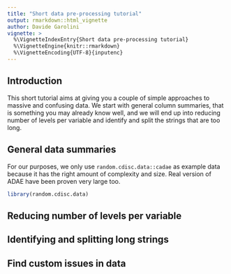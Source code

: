 ```yaml
---
title: "Short data pre-processing tutorial"
output: rmarkdown::html_vignette
author: Davide Garolini
vignette: >
  %\VignetteIndexEntry{Short data pre-processing tutorial}
  %\VignetteEngine{knitr::rmarkdown}
  %\VignetteEncoding{UTF-8}{inputenc}
---
```


## Introduction
  
This short tutorial aims at giving you a couple of simple approaches to massive and confusing data. We start with general column summaries, that is something you may already know well, and we will end up into reducing number of levels per variable and identify and split the strings that are too long.

## General data summaries

For our purposes, we only use `random.cdisc.data::cadae` as example data because it has the right amount of complexity and size. Real version of ADAE have been proven very large too.

```r
library(random.cdisc.data)
```

## Reducing number of levels per variable

## Identifying and splitting long strings

## Find custom issues in data
